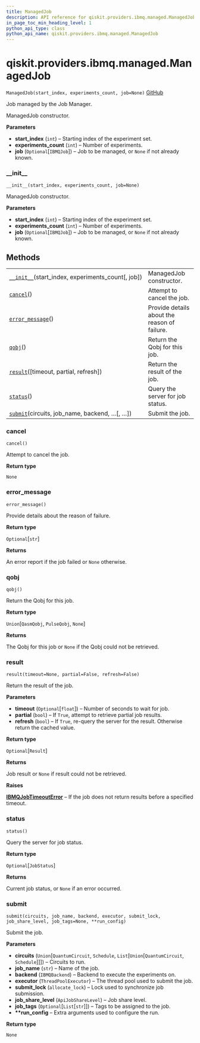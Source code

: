 ```yaml
---
title: ManagedJob
description: API reference for qiskit.providers.ibmq.managed.ManagedJob
in_page_toc_min_heading_level: 1
python_api_type: class
python_api_name: qiskit.providers.ibmq.managed.ManagedJob
---
```


# qiskit.providers.ibmq.managed.ManagedJob

<span id="qiskit.providers.ibmq.managed.ManagedJob" />

`ManagedJob(start_index, experiments_count, job=None)` [GitHub](https://github.com/qiskit/qiskit-ibmq-provider/tree/stable/0.13/qiskit/providers/ibmq/managed/managedjob.py "view source code")

Job managed by the Job Manager.

ManagedJob constructor.

**Parameters**

*   **start\_index** (`int`) – Starting index of the experiment set.
*   **experiments\_count** (`int`) – Number of experiments.
*   **job** (`Optional`\[`IBMQJob`]) – Job to be managed, or `None` if not already known.

### \_\_init\_\_

<span id="qiskit.providers.ibmq.managed.ManagedJob.__init__" />

`__init__(start_index, experiments_count, job=None)`

ManagedJob constructor.

**Parameters**

*   **start\_index** (`int`) – Starting index of the experiment set.
*   **experiments\_count** (`int`) – Number of experiments.
*   **job** (`Optional`\[`IBMQJob`]) – Job to be managed, or `None` if not already known.

## Methods

|                                                                                                                                                                |                                              |
| -------------------------------------------------------------------------------------------------------------------------------------------------------------- | -------------------------------------------- |
| [`__init__`](#qiskit.providers.ibmq.managed.ManagedJob.__init__ "qiskit.providers.ibmq.managed.ManagedJob.__init__")(start\_index, experiments\_count\[, job]) | ManagedJob constructor.                      |
| [`cancel`](#qiskit.providers.ibmq.managed.ManagedJob.cancel "qiskit.providers.ibmq.managed.ManagedJob.cancel")()                                               | Attempt to cancel the job.                   |
| [`error_message`](#qiskit.providers.ibmq.managed.ManagedJob.error_message "qiskit.providers.ibmq.managed.ManagedJob.error_message")()                          | Provide details about the reason of failure. |
| [`qobj`](#qiskit.providers.ibmq.managed.ManagedJob.qobj "qiskit.providers.ibmq.managed.ManagedJob.qobj")()                                                     | Return the Qobj for this job.                |
| [`result`](#qiskit.providers.ibmq.managed.ManagedJob.result "qiskit.providers.ibmq.managed.ManagedJob.result")(\[timeout, partial, refresh])                   | Return the result of the job.                |
| [`status`](#qiskit.providers.ibmq.managed.ManagedJob.status "qiskit.providers.ibmq.managed.ManagedJob.status")()                                               | Query the server for job status.             |
| [`submit`](#qiskit.providers.ibmq.managed.ManagedJob.submit "qiskit.providers.ibmq.managed.ManagedJob.submit")(circuits, job\_name, backend, …\[, …])          | Submit the job.                              |

### cancel

<span id="qiskit.providers.ibmq.managed.ManagedJob.cancel" />

`cancel()`

Attempt to cancel the job.

**Return type**

`None`

### error\_message

<span id="qiskit.providers.ibmq.managed.ManagedJob.error_message" />

`error_message()`

Provide details about the reason of failure.

**Return type**

`Optional`\[`str`]

**Returns**

An error report if the job failed or `None` otherwise.

### qobj

<span id="qiskit.providers.ibmq.managed.ManagedJob.qobj" />

`qobj()`

Return the Qobj for this job.

**Return type**

`Union`\[`QasmQobj`, `PulseQobj`, `None`]

**Returns**

The Qobj for this job or `None` if the Qobj could not be retrieved.

### result

<span id="qiskit.providers.ibmq.managed.ManagedJob.result" />

`result(timeout=None, partial=False, refresh=False)`

Return the result of the job.

**Parameters**

*   **timeout** (`Optional`\[`float`]) – Number of seconds to wait for job.
*   **partial** (`bool`) – If `True`, attempt to retrieve partial job results.
*   **refresh** (`bool`) – If `True`, re-query the server for the result. Otherwise return the cached value.

**Return type**

`Optional`\[`Result`]

**Returns**

Job result or `None` if result could not be retrieved.

**Raises**

[**IBMQJobTimeoutError**](qiskit.providers.ibmq.job.IBMQJobTimeoutError "qiskit.providers.ibmq.job.IBMQJobTimeoutError") – If the job does not return results before a specified timeout.

### status

<span id="qiskit.providers.ibmq.managed.ManagedJob.status" />

`status()`

Query the server for job status.

**Return type**

`Optional`\[`JobStatus`]

**Returns**

Current job status, or `None` if an error occurred.

### submit

<span id="qiskit.providers.ibmq.managed.ManagedJob.submit" />

`submit(circuits, job_name, backend, executor, submit_lock, job_share_level, job_tags=None, **run_config)`

Submit the job.

**Parameters**

*   **circuits** (`Union`\[`QuantumCircuit`, `Schedule`, `List`\[`Union`\[`QuantumCircuit`, `Schedule`]]]) – Circuits to run.
*   **job\_name** (`str`) – Name of the job.
*   **backend** (`IBMQBackend`) – Backend to execute the experiments on.
*   **executor** (`ThreadPoolExecutor`) – The thread pool used to submit the job.
*   **submit\_lock** (`allocate_lock`) – Lock used to synchronize job submission.
*   **job\_share\_level** (`ApiJobShareLevel`) – Job share level.
*   **job\_tags** (`Optional`\[`List`\[`str`]]) – Tags to be assigned to the job.
*   **\*\*run\_config** – Extra arguments used to configure the run.

**Return type**

`None`

